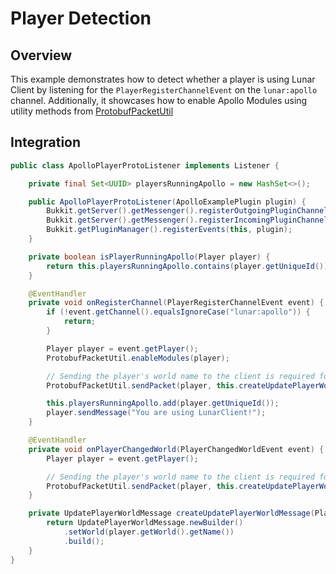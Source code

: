 # Player Detection

## Overview

This example demonstrates how to detect whether a player is using Lunar Client by listening for the `PlayerRegisterChannelEvent` on the `lunar:apollo` channel. Additionally, it showcases how to enable Apollo Modules using utility methods from [ProtobufPacketUtil](/apollo/developers/lightweight/protobuf/packet-util)

## Integration

```java
public class ApolloPlayerProtoListener implements Listener {

    private final Set<UUID> playersRunningApollo = new HashSet<>();

    public ApolloPlayerProtoListener(ApolloExamplePlugin plugin) {
        Bukkit.getServer().getMessenger().registerOutgoingPluginChannel(plugin, "lunar:apollo");
        Bukkit.getServer().getMessenger().registerIncomingPluginChannel(plugin, "lunar:apollo", (s, player, bytes) -> { });
        Bukkit.getPluginManager().registerEvents(this, plugin);
    }

    private boolean isPlayerRunningApollo(Player player) {
        return this.playersRunningApollo.contains(player.getUniqueId());
    }

    @EventHandler
    private void onRegisterChannel(PlayerRegisterChannelEvent event) {
        if (!event.getChannel().equalsIgnoreCase("lunar:apollo")) {
            return;
        }

        Player player = event.getPlayer();
        ProtobufPacketUtil.enableModules(player);

        // Sending the player's world name to the client is required for some modules
        ProtobufPacketUtil.sendPacket(player, this.createUpdatePlayerWorldMessage(player));

        this.playersRunningApollo.add(player.getUniqueId());
        player.sendMessage("You are using LunarClient!");
    }

    @EventHandler
    private void onPlayerChangedWorld(PlayerChangedWorldEvent event) {
        Player player = event.getPlayer();

        // Sending the player's world name to the client is required for some modules
        ProtobufPacketUtil.sendPacket(player, this.createUpdatePlayerWorldMessage(player));
    }

    private UpdatePlayerWorldMessage createUpdatePlayerWorldMessage(Player player) {
        return UpdatePlayerWorldMessage.newBuilder()
            .setWorld(player.getWorld().getName())
            .build();
    }
}
```
